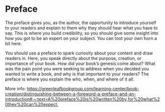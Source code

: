 # Preface {.unnumbered}

The preface gives you, as the author, the opportunity to introduce yourself to your readers and explain to them why they should hear what you have to say. This is where you build credibility, so you should give some insight into how you got to be an expert on your subject. You can toot your own horn a bit here.

You should use a preface to spark curiosity about your content and draw readers in. Here, you speak directly about the purpose, creation, or importance of your book. How did your book’s genesis come about? What was the pain point you were seeking to address when you decided you wanted to write a book, and why is that important to your readers? The preface is where you explain the who, when, and where of it all.

More info: <https://greenleafbookgroup.com/learning-center/book-creation/distinguishing-between-a-foreword-a-preface-and-an-introduction#:~:text=A%20preface%20is%20written%20by,for%20what%20they%20can%20expect.>